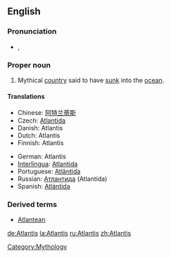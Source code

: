 ==English==

===Pronunciation===
*{{IPA|/ətˈlæntəs/}}, {{SAMPA|/@t'l{nt@s/}}

===Proper noun===
{{en-proper noun}}

# Mythical [[country]] said to have [[sink|sunk]] into the [[ocean]].

====Translations====
{{top}}
*Chinese: [[阿特兰蒂斯]]
*Czech: [[Atlantida]] {{f}}
*Danish: Atlantis
*Dutch: Atlantis
*Finnish: Atlantis
{{mid}}
*German: Atlantis
*[[Interlingua]]: [[Atlantida]]
*Portuguese: [[Atlântida]] {{f}}
*Russian: [[Атлантида]] (Atlantída) {{f}}
*Spanish: [[Atlántida]] {{f}}
{{bottom}}

===Derived terms===
*[[Atlantean]]

[[Category:Mythology]]

[[de:Atlantis]]
[[la:Atlantis]]
[[ru:Atlantis]]
[[zh:Atlantis]]